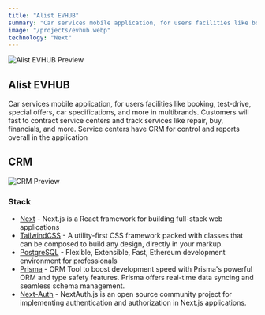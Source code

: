 ```yaml
---
title: "Alist EVHUB"
summary: "Car services mobile application, for users facilities like booking, test-drive, special offers, car specifications, and more in multibrands. Customers will fast to contract service centers and track services like repair, buy, financials, and more. Service centers have CRM for control and reports overall in the application"
image: "/projects/evhub.webp"
technology: "Next"
---
```


![Alist EVHUB Preview](/projects/evhub.webp)

## Alist EVHUB

Car services mobile application, for users facilities like booking, test-drive, special offers, car specifications, and more in multibrands. Customers will fast to contract service centers and track services like repair, buy, financials, and more. Service centers have CRM for control and reports overall in the application

## CRM

![CRM Preview](/projects/evhub-crm.webp)

### Stack

- [Next](https://nextjs.org/) - Next.js is a React framework for building full-stack web applications
- [TailwindCSS](https://tailwindcss.com/) - A utility-first CSS framework packed with classes that can be composed to build any design, directly in your markup.
- [PostgreSQL](https://hardhat.org) - Flexible, Extensible, Fast, Ethereum development environment for professionals
- [Prisma](https://www.prisma.io/) - ORM Tool to boost development speed with Prisma's powerful ORM and type safety features. Prisma offers real-time data syncing and seamless schema management.
- [Next-Auth](https://next-auth.js.org/) - NextAuth.js is an open source community project for implementing authentication and authorization in Next.js applications.
